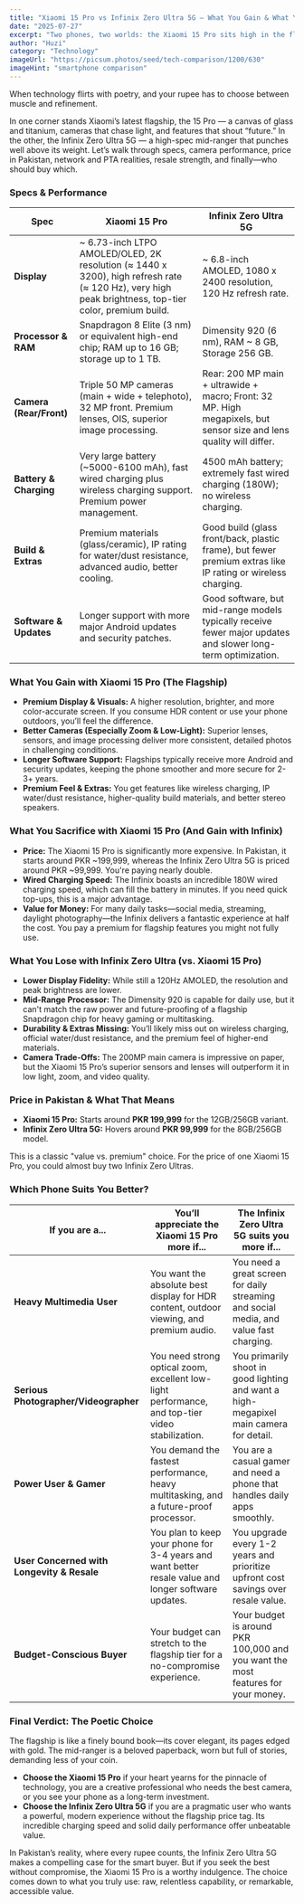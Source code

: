 ```yaml
---
title: "Xiaomi 15 Pro vs Infinix Zero Ultra 5G — What You Gain & What You Lose"
date: "2025-07-27"
excerpt: "Two phones, two worlds: the Xiaomi 15 Pro sits high in the flagship realm, while the Infinix Zero Ultra 5G is more of a high-spec mid-range. We compare them by spec, performance, camera, battery, price, and see which weaknesses or strengths each brings — in Pakistan’s context."
author: "Huzi"
category: "Technology"
imageUrl: "https://picsum.photos/seed/tech-comparison/1200/630"
imageHint: "smartphone comparison"
---
```


When technology flirts with poetry, and your rupee has to choose between muscle and refinement.

In one corner stands Xiaomi’s latest flagship, the 15 Pro — a canvas of glass and titanium, cameras that chase light, and features that shout “future.” In the other, the Infinix Zero Ultra 5G — a high-spec mid-ranger that punches well above its weight. Let’s walk through specs, camera performance, price in Pakistan, network and PTA realities, resale strength, and finally—who should buy which.

### Specs & Performance

| Spec                  | Xiaomi 15 Pro                                                                                                                              | Infinix Zero Ultra 5G                                                                                                                                |
| --------------------- | ------------------------------------------------------------------------------------------------------------------------------------------ | -------------------------------------------------------------------------------------------------------------------------------------------------- |
| **Display**           | ~ 6.73-inch LTPO AMOLED/OLED, 2K resolution (≈ 1440 x 3200), high refresh rate (≈ 120 Hz), very high peak brightness, top-tier color, premium build. | ~ 6.8-inch AMOLED, 1080 x 2400 resolution, 120 Hz refresh rate.                                                                                    |
| **Processor & RAM**   | Snapdragon 8 Elite (3 nm) or equivalent high-end chip; RAM up to 16 GB; storage up to 1 TB.                                                 | Dimensity 920 (6 nm), RAM ~ 8 GB, Storage 256 GB.                                                                                                    |
| **Camera (Rear/Front)** | Triple 50 MP cameras (main + wide + telephoto), 32 MP front. Premium lenses, OIS, superior image processing.                              | Rear: 200 MP main + ultrawide + macro; Front: 32 MP. High megapixels, but sensor size and lens quality will differ.                               |
| **Battery & Charging**  | Very large battery (~5000-6100 mAh), fast wired charging plus wireless charging support. Premium power management.                           | 4500 mAh battery; extremely fast wired charging (180W); no wireless charging.                                                                     |
| **Build & Extras**      | Premium materials (glass/ceramic), IP rating for water/dust resistance, advanced audio, better cooling.                                      | Good build (glass front/back, plastic frame), but fewer premium extras like IP rating or wireless charging.                                      |
| **Software & Updates**  | Longer support with more major Android updates and security patches.                                                                       | Good software, but mid-range models typically receive fewer major updates and slower long-term optimization.                                     |

### What You Gain with Xiaomi 15 Pro (The Flagship)

*   **Premium Display & Visuals:** A higher resolution, brighter, and more color-accurate screen. If you consume HDR content or use your phone outdoors, you’ll feel the difference.
*   **Better Cameras (Especially Zoom & Low-Light):** Superior lenses, sensors, and image processing deliver more consistent, detailed photos in challenging conditions.
*   **Longer Software Support:** Flagships typically receive more Android and security updates, keeping the phone smoother and more secure for 2-3+ years.
*   **Premium Feel & Extras:** You get features like wireless charging, IP water/dust resistance, higher-quality build materials, and better stereo speakers.

### What You Sacrifice with Xiaomi 15 Pro (And Gain with Infinix)

*   **Price:** The Xiaomi 15 Pro is significantly more expensive. In Pakistan, it starts around PKR ~199,999, whereas the Infinix Zero Ultra 5G is priced around PKR ~99,999. You're paying nearly double.
*   **Wired Charging Speed:** The Infinix boasts an incredible 180W wired charging speed, which can fill the battery in minutes. If you need quick top-ups, this is a major advantage.
*   **Value for Money:** For many daily tasks—social media, streaming, daylight photography—the Infinix delivers a fantastic experience at half the cost. You pay a premium for flagship features you might not fully use.

### What You Lose with Infinix Zero Ultra (vs. Xiaomi 15 Pro)

*   **Lower Display Fidelity:** While still a 120Hz AMOLED, the resolution and peak brightness are lower.
*   **Mid-Range Processor:** The Dimensity 920 is capable for daily use, but it can't match the raw power and future-proofing of a flagship Snapdragon chip for heavy gaming or multitasking.
*   **Durability & Extras Missing:** You’ll likely miss out on wireless charging, official water/dust resistance, and the premium feel of higher-end materials.
*   **Camera Trade-Offs:** The 200MP main camera is impressive on paper, but the Xiaomi 15 Pro’s superior sensors and lenses will outperform it in low light, zoom, and video quality.

### Price in Pakistan & What That Means

*   **Xiaomi 15 Pro:** Starts around **PKR 199,999** for the 12GB/256GB variant.
*   **Infinix Zero Ultra 5G:** Hovers around **PKR 99,999** for the 8GB/256GB model.

This is a classic "value vs. premium" choice. For the price of one Xiaomi 15 Pro, you could almost buy two Infinix Zero Ultras.

### Which Phone Suits You Better?

| If you are a...                               | You’ll appreciate the Xiaomi 15 Pro more if...                                                | The Infinix Zero Ultra 5G suits you more if...                                      |
| --------------------------------------------- | --------------------------------------------------------------------------------------------- | ----------------------------------------------------------------------------------- |
| **Heavy Multimedia User**                     | You want the absolute best display for HDR content, outdoor viewing, and premium audio.         | You need a great screen for daily streaming and social media, and value fast charging. |
| **Serious Photographer/Videographer**         | You need strong optical zoom, excellent low-light performance, and top-tier video stabilization.  | You primarily shoot in good lighting and want a high-megapixel main camera for detail.  |
| **Power User & Gamer**                        | You demand the fastest performance, heavy multitasking, and a future-proof processor.           | You are a casual gamer and need a phone that handles daily apps smoothly.          |
| **User Concerned with Longevity & Resale**    | You plan to keep your phone for 3-4 years and want better resale value and longer software updates. | You upgrade every 1-2 years and prioritize upfront cost savings over resale value.    |
| **Budget-Conscious Buyer**                    | Your budget can stretch to the flagship tier for a no-compromise experience.                  | Your budget is around PKR 100,000 and you want the most features for your money.      |

### Final Verdict: The Poetic Choice

The flagship is like a finely bound book—its cover elegant, its pages edged with gold. The mid-ranger is a beloved paperback, worn but full of stories, demanding less of your coin.

*   **Choose the Xiaomi 15 Pro** if your heart yearns for the pinnacle of technology, you are a creative professional who needs the best camera, or you see your phone as a long-term investment.
*   **Choose the Infinix Zero Ultra 5G** if you are a pragmatic user who wants a powerful, modern experience without the flagship price tag. Its incredible charging speed and solid daily performance offer unbeatable value.

In Pakistan’s reality, where every rupee counts, the Infinix Zero Ultra 5G makes a compelling case for the smart buyer. But if you seek the best without compromise, the Xiaomi 15 Pro is a worthy indulgence. The choice comes down to what you truly use: raw, relentless capability, or remarkable, accessible value.
